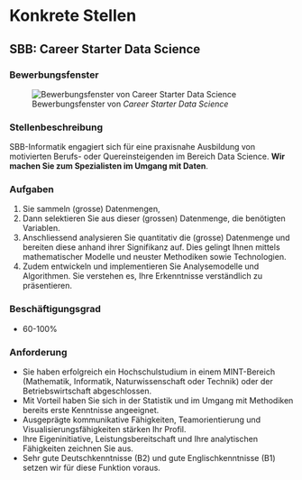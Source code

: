 # Konkrete Stellen

## SBB: Career Starter Data Science

### Bewerbungsfenster

![Bewerbungsfenster von _Career Starter Data Science_](./bilder/stellen/sbb-stelle.png)

### Stellenbeschreibung

SBB-Informatik engagiert sich für eine praxisnahe Ausbildung von motivierten Berufs- oder Quereinsteigenden im Bereich Data Science. **Wir machen Sie zum Spezialisten im Umgang mit Daten**. 

### Aufgaben 

1) Sie sammeln (grosse) Datenmengen, 
2) Dann selektieren Sie aus dieser (grossen) Datenmenge, die benötigten Variablen.
3) Anschliessend analysieren Sie quantitativ die (grosse) Datenmenge und bereiten diese anhand ihrer Signifikanz auf. Dies gelingt Ihnen mittels mathematischer Modelle und neuster Methodiken sowie Technologien. 
4) Zudem entwickeln und implementieren Sie Analysemodelle und Algorithmen. Sie verstehen es, Ihre Erkenntnisse verständlich zu präsentieren.

### Beschäftigungsgrad

- 60-100%

### Anforderung

- Sie haben erfolgreich ein Hochschulstudium in einem MINT-Bereich (Mathematik, Informatik, Naturwissenschaft oder Technik) oder der Betriebswirtschaft abgeschlossen. 
- Mit Vorteil haben Sie sich in der Statistik und im Umgang mit Methodiken bereits erste Kenntnisse angeeignet. 
- Ausgeprägte kommunikative Fähigkeiten, Teamorientierung und Visualisierungsfähigkeiten stärken Ihr Profil. 
- Ihre Eigeninitiative, Leistungsbereitschaft und Ihre analytischen Fähigkeiten zeichnen Sie aus. 
- Sehr gute Deutschkenntnisse (B2) und gute Englischkenntnisse (B1) setzen wir für diese Funktion voraus. 
